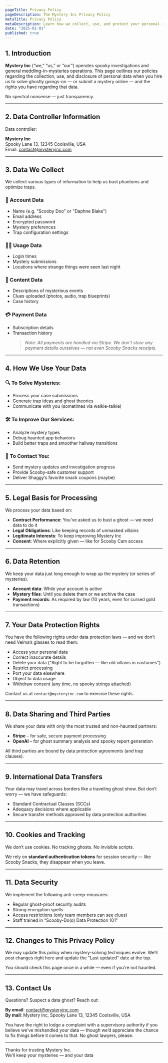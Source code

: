 ```yaml
---
pageTitle: Privacy Policy
pageDescription: The Mystery Inc Privacy Policy
metaTitle: Privacy Policy
metaDescription: Learn how we collect, use, and protect your personal information in our Privacy Policy.
date: "2025-01-01"
published: true
---
```


## 1. Introduction

**Mystery Inc** (“we,” “us,” or “our”) operates spooky investigations and general meddling-in-mysteries operations. This page outlines our policies regarding the collection, use, and disclosure of personal data when you hire us to solve ghostly goings-on — or submit a mystery online — and the rights you have regarding that data.

No spectral nonsense — just transparency.

---

## 2. Data Controller Information

Data controller:

**Mystery Inc**  
Spooky Lane 13, 12345 Coolsville, USA  
Email: contact@mysteryinc.com

---

## 3. Data We Collect

We collect various types of information to help us bust phantoms and optimize traps.

### 👤 Account Data

- Name (e.g. "Scooby Doo" or "Daphne Blake")
- Email address
- Encrypted password
- Mystery preferences
- Trap configuration settings

### 🕵️‍♂️ Usage Data

- Login times
- Mystery submissions
- Locations where strange things were seen last night

### 📂 Content Data

- Descriptions of mysterious events
- Clues uploaded (photos, audio, trap blueprints)
- Case history

### 💳 Payment Data

- Subscription details
- Transaction history
  > _Note: All payments are handled via Stripe. We don’t store any payment details ourselves — not even Scooby Snacks receipts._

---

## 4. How We Use Your Data

### 🔍 To Solve Mysteries:

- Process your case submissions
- Generate trap ideas and ghost theories
- Communicate with you (sometimes via walkie-talkie)

### 🛠️ To Improve Our Services:

- Analyze mystery types
- Debug haunted app behaviors
- Build better traps and smoother hallway transitions

### 📣 To Contact You:

- Send mystery updates and investigation progress
- Provide Scooby-safe customer support
- Deliver Shaggy’s favorite snack coupons (maybe)

---

## 5. Legal Basis for Processing

We process your data based on:

- **Contract Performance**: You’ve asked us to bust a ghost — we need data to do it
- **Legal Obligations**: Like keeping records of unmasked villains
- **Legitimate Interests**: To keep improving Mystery Inc
- **Consent**: Where explicitly given — like for Scooby Cam access

---

## 6. Data Retention

We keep your data just long enough to wrap up the mystery (or series of mysteries).

- **Account data**: While your account is active
- **Mystery files**: Until you delete them or we archive the case
- **Payment records**: As required by law (10 years, even for cursed gold transactions)

---

## 7. Your Data Protection Rights

You have the following rights under data protection laws — and we don’t need Velma’s glasses to read them:

- Access your personal data
- Correct inaccurate details
- Delete your data ("Right to be forgotten — like old villains in costumes")
- Restrict processing
- Port your data elsewhere
- Object to data usage
- Withdraw consent (any time, no spooky strings attached)

Contact us at `contact@mysteryinc.com` to exercise these rights.

---

## 8. Data Sharing and Third Parties

We share your data with only the most trusted and non-haunted partners:

- **Stripe** – for safe, secure payment processing
- **OpenAI** – for ghost summary analysis and spooky report generation

All third parties are bound by data protection agreements (and trap clauses).

---

## 9. International Data Transfers

Your data may travel across borders like a traveling ghost show. But don’t worry — we have safeguards:

- Standard Contractual Clauses (SCCs)
- Adequacy decisions where applicable
- Secure transfer methods approved by data protection authorities

---

## 10. Cookies and Tracking

We don’t use cookies. No tracking ghosts. No invisible scripts.

We rely on **standard authentication tokens** for session security — like Scooby Snacks, they disappear when you leave.

---

## 11. Data Security

We implement the following anti-creep-measures:

- Regular ghost-proof security audits
- Strong encryption spells
- Access restrictions (only team members can see clues)
- Staff trained in “Scooby-Do(o) Data Protection 101”

---

## 12. Changes to This Privacy Policy

We may update this policy when mystery-solving techniques evolve. We’ll post changes right here and update the "Last updated" date at the top.

You should check this page once in a while — even if you're not haunted.

---

## 13. Contact Us

Questions? Suspect a data ghost? Reach out:

**By email**: contact@mysteryinc.com  
**By mail**: Mystery Inc, Spooky Lane 13, 12345 Coolsville, USA

You have the right to lodge a complaint with a supervisory authority if you believe we’ve mishandled your data — though we’d appreciate the chance to fix things before it comes to that. No ghost lawyers, please.

---

Thanks for trusting Mystery Inc.  
We’ll keep your mysteries — and your data
